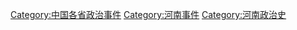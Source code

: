 [[Category:中国各省政治事件|Category:中国各省政治事件]]
[[Category:河南事件|Category:河南事件]]
[[Category:河南政治史|Category:河南政治史]]